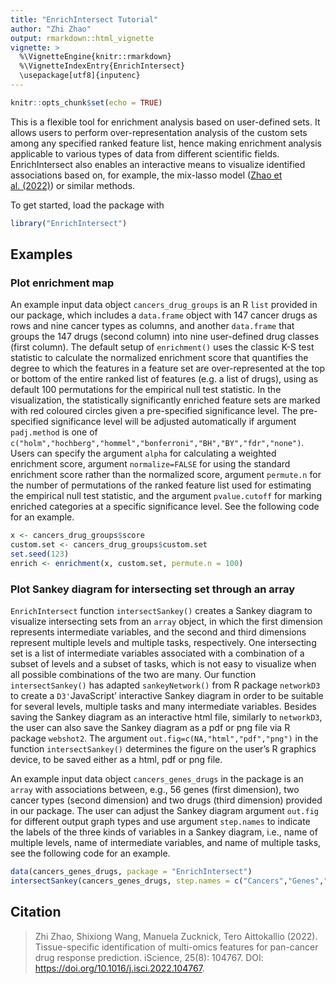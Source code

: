 ```yaml
---
title: "EnrichIntersect Tutorial"
author: "Zhi Zhao"
output: rmarkdown::html_vignette
vignette: >
  %\VignetteEngine{knitr::rmarkdown}
  %\VignetteIndexEntry{EnrichIntersect}
  \usepackage[utf8]{inputenc}
---
```


```r
knitr::opts_chunk$set(echo = TRUE)
```


This is a flexible tool for enrichment analysis based on user-defined sets. It allows users to perform over-representation analysis of the custom sets among any specified ranked feature list, hence making enrichment analysis applicable to various types of data from different scientific fields. EnrichIntersect also enables an interactive means to visualize identified associations based on, for example, the mix-lasso model ([Zhao et al. (2022)](https://doi.org/10.1016/j.isci.2022.104767)) or similar methods.

To get started, load the package with

```r
library("EnrichIntersect")
```

## Examples


### Plot enrichment map

An example input data object `cancers_drug_groups` is an R `list` provided in our package, which includes a `data.frame` object with 147 cancer drugs as rows and nine cancer types as columns, and another `data.frame` that groups the 147 drugs (second column) into nine user-defined drug classes (first column). The default setup of `enrichment()` uses the classic K-S test statistic to calculate the normalized enrichment score that quantifies the degree to which the features in a feature set are over-represented at the top or bottom of the entire ranked list of features (e.g. a list of drugs), using as default 100 permutations for the empirical null test statistic. In the visualization, the statistically significantly enriched feature sets are marked with red coloured circles given a pre-specified significance level. The pre-specified significance level will be adjusted automatically if argument `padj.method` is one of `c("holm","hochberg","hommel","bonferroni","BH","BY","fdr","none")`. Users can specify the argument `alpha` for calculating a weighted enrichment score, argument `normalize=FALSE` for using the standard enrichment score rather than the normalized score, argument `permute.n` for the number of permutations of the ranked feature list used for estimating the empirical null test statistic, and the argument `pvalue.cutoff` for marking enriched categories at a specific significance level. See the following code for an example.

```r
x <- cancers_drug_groups$score
custom.set <- cancers_drug_groups$custom.set
set.seed(123)
enrich <- enrichment(x, custom.set, permute.n = 100)
```


### Plot Sankey diagram for intersecting set through an array

`EnrichIntersect` function `intersectSankey()` creates a Sankey diagram to visualize intersecting sets from an `array` object, in which the first dimension represents intermediate variables, and the second and third dimensions represent multiple levels and multiple tasks, respectively. One intersecting set is a list of intermediate variables associated with a combination of a subset of levels and a subset of tasks, which is not easy to visualize when all possible combinations of the two are many. Our function `intersectSankey()` has adapted `sankeyNetwork()` from R package `networkD3` to create a `D3' `JavaScript' interactive Sankey diagram in order to be suitable for several levels, multiple tasks and many intermediate variables. Besides saving the Sankey diagram as an interactive html file, similarly to `networkD3`, the user can also save the Sankey diagram as a pdf or png file via R package `webshot2`. The argument `out.fig=c(NA,"html","pdf","png")` in the function `intersectSankey()` determines the figure on the user's R graphics device, to be saved either as a html, pdf or png file. 

An example input data object `cancers_genes_drugs` in the package is an `array` with associations between, e.g., 56 genes (first dimension), two cancer types (second dimension) and two drugs (third dimension) provided in our package. The user can adjust the Sankey diagram argument `out.fig` for different output graph types  and use argument `step.names` to indicate the labels of the three kinds of variables in a Sankey diagram, i.e., name of multiple levels, name of intermediate variables, and name of multiple tasks, see the following code for an example.

```r
data(cancers_genes_drugs, package = "EnrichIntersect")
intersectSankey(cancers_genes_drugs, step.names = c("Cancers","Genes","Drugs"))
```


## Citation

> Zhi Zhao, Shixiong Wang, Manuela Zucknick, Tero Aittokallio (2022).
> Tissue-specific identification of multi-omics features for pan-cancer drug response prediction.
> iScience, 25(8): 104767. DOI: [https://doi.org/10.1016/j.isci.2022.104767](https://doi.org/10.1016/j.isci.2022.104767).


